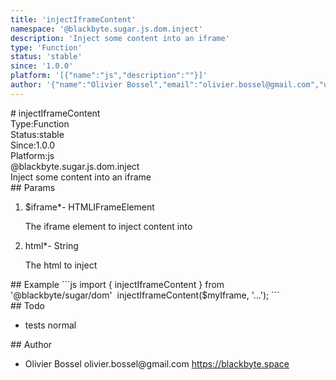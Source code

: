 ```yaml
---
title: 'injectIframeContent'
namespace: '@blackbyte.sugar.js.dom.inject'
description: 'Inject some content into an iframe'
type: 'Function'
status: 'stable'
since: '1.0.0'
platform: '[{"name":"js","description":""}]'
author: '{"name":"Olivier Bossel","email":"olivier.bossel@gmail.com","url":"https://blackbyte.space"}'
---
```

<div class="docmap -mdx">
# injectIframeContent
<div class="docmap_metas">
<div class="docmap_type"><span class="docmap_type-label">Type:</span><span class="docmap_type-value">Function</span></div>
<div class="docmap_status"><span class="docmap_status-label">Status:</span><span class="docmap_status-value -stable">stable</span></div>
<div class="docmap_since"><span class="docmap_since-label">Since:</span><span class="docmap_since-value">1.0.0</span></div>
<div class="docmap_platform"><span class="docmap_platform-label">Platform:</span><span class="docmap_platform-value -js">js</span></div>
</div>
<div class="docmap_namespace">@blackbyte.sugar.js.dom.inject</div>
<div class="docmap_description typo-lead typo-format">
Inject some content into an iframe
</div>
<div class="docmap_params">
## Params
<ol class="docmap_list">
<li class="docmap_item">
<span class="docmap_name">$iframe<span class="docmap_required">*</span></span><span class="docmap_default">-</span> <span class="docmap_type">HTMLIFrameElement</span>
<p class="docmap_description">The iframe element to inject content into</p>
</li>
<li class="docmap_item">
<span class="docmap_name">html<span class="docmap_required">*</span></span><span class="docmap_default">-</span> <span class="docmap_type">String</span>
<p class="docmap_description">The html to inject</p>
</li>
</ol>
</div>
<div class="docmap_examples">
## Example
<s-code language="js" header>
```js
import { injectIframeContent } from '@blackbyte/sugar/dom'
 injectIframeContent($myIframe, '<html>...</html>');
```
</s-code>
</div>
<div class="docmap_todo">
## Todo
<ul class="docmap_list">
<li class="docmap_item">
<span class="docmap_description">tests</span>
<span class="docmap_priority -normal">normal</span>
</li>
</ul>
</div>
<div class="docmap_author">
## Author
<ul class="docmap_list">
<li class="docmap_item">
<span class="docmap_name">Olivier Bossel</span>
<span class="docmap_email">olivier.bossel@gmail.com</span>
<a href="https://blackbyte.space" target="_blank" class="docmap_url">https://blackbyte.space</a>
</li>
</ul>
</div>
</div>